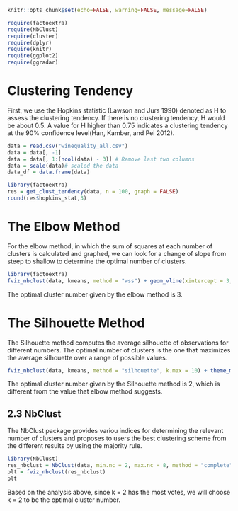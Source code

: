 
```r
knitr::opts_chunk$set(echo=FALSE, warning=FALSE, message=FALSE)
```



```r

require(factoextra)
require(NbClust)
require(cluster)
require(dplyr)
require(knitr)
require(ggplot2)
require(ggradar)


```

# Clustering Tendency

First, we use the Hopkins statistic (Lawson and Jurs 1990) denoted as H to assess the clustering tendency. If there is no clustering tendency, H would be about 0.5. A value for H higher than 0.75 indicates a clustering tendency at the 90% confidence level(Han, Kamber, and Pei 2012).

```r

data = read.csv("winequality_all.csv")
data = data[, -1]
data = data[, 1:(ncol(data) - 3)] # Remove last two columns
data = scale(data)# scaled the data
data_df = data.frame(data)
```

```r
library(factoextra)
res = get_clust_tendency(data, n = 100, graph = FALSE)
round(res$hopkins_stat,3)
```


# The Elbow Method

For the elbow method, in which the sum of squares at each number of clusters is calculated and graphed, we can look for a change of slope from steep to shallow to determine the optimal number of clusters. 

```r
library(factoextra)
fviz_nbclust(data, kmeans, method = "wss") + geom_vline(xintercept = 3, linetype = 2) + labs(subtitle = "Elbow method") 

```

The optimal cluster number given by the elbow method is 3.


# The Silhouette Method

The Silhouette method computes the average silhouette of observations for different numbers. The optimal number of clusters is the one that maximizes the average silhouette over a range of possible values. 

```r

fviz_nbclust(data, kmeans, method = "silhouette", k.max = 10) + theme_minimal() + ggtitle("Silhouette method")


```

The optimal cluster number given by the Silhouette method is 2, which is different from the value that elbow method suggests.


## 2.3 NbClust

The NbClust package provides variou indices for determining the relevant number of clusters and proposes to users the best clustering scheme from the different results by using the majority rule.


```r

library(NbClust)
res_nbclust = NbClust(data, min.nc = 2, max.nc = 8, method = "complete", index ="all")
plt = fviz_nbclust(res_nbclust)
plt
```

Based on the analysis above, since k = 2 has the most votes, we will choose k = 2 to be the optimal cluster number.

